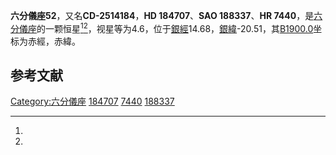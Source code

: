 {{Refimprove|time=2022-04-25T12:40:35+00:00}}
{{Starbox begin
| name = 六分儀座52
}}
{{Starbox observe
| epoch = [[J2000.0|J2000.0]]
| constell = [[六分儀座|六分儀座]]<ref name=SIMBAD>{{cite web
 | url=http://simbad.u-strasbg.fr/simbad/sim-id?Ident=HR+7440
 | title =Pulsating variable Star
 | publisher=Centre de Données astronomiques de Strasbourg
 | work=SIMBAD
 | accessdate=2012-07-13}}</ref><ref name=DATA>{{cite web
 | url=http://vizier.u-strasbg.fr/viz-bin/VizieR-5?-out.add=.&-source=5050&-corr=PK=HR&-out.max=9999&HR=7440
 | title=VizieR Detailed Page
 | accessdate=2012-07-13
 | archive-date=2016-03-04
 | archive-url=https://web.archive.org/web/20160304232802/http://vizier.u-strasbg.fr/viz-bin/VizieR-5?-out.add=.&-source=5050&-corr=PK=HR&-out.max=9999&HR=7440
 | dead-url=no
 }}</ref>
| 星官 = 
| ra = {{RA|19|36|42.4}}<ref name=SIMBAD /><ref name=DATA />
| dec = {{DEC|-24|53|1}}<ref name=SIMBAD /><ref name=DATA />
| appmag_v = 4.6<ref name=SIMBAD /><ref name=DATA />
}}
{{Starbox character
| class = B9<ref name=SIMBAD /><ref name=DATA />
| b-v = -0.07<ref name=SIMBAD /><ref name=DATA />
| u-b = -0.15<ref name=SIMBAD /><ref name=DATA />
| r-i = -0.06<ref name=SIMBAD /><ref name=DATA />
| variable = 
}}
{{Starbox astrometry
| radial_v = -0.15
| prop_mo_ra = -19
| parallax = 0.002
| p_error =
}}
{{Starbox catalog
| names =CD-2514184，[[SAO星表|SAO]] 188337，[[HD星表|HD]] 184707，[[HR星表|HR]] 7440}}
{{Starbox reference |Simbad=HR+7440}}
{{Starbox end}}

'''六分儀座52'''，又名'''CD-2514184'''，'''HD 184707'''、'''SAO 188337'''、'''HR 7440'''，是[[六分儀座|六分儀座]]的一颗恒星<ref name=SIMBAD /><ref name=DATA />，视星等为4.6，位于[[銀道座標系|銀經]]14.68，[[銀道座標系|銀緯]]-20.51，其[[B1900.0|B1900.0]]坐标为赤經{{RA|19|30|37.3}}，赤緯{{DEC|-25|-20.51|16}}。

== 参考文献 ==
{{reflist}}

{{六分仪座恒星}}

[[Category:六分儀座|Category:六分儀座]]
[[Category:HD和HDE天體|184707]]
[[Category:HR天體|7440]]
[[Category:SAO天體|188337]]


{{star-stub}}